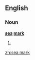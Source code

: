 ==English==
===Noun===
{{wikipedia}}
'''[[sea]] [[mark]]'''
#{{alternative spelling of|seamark}}

[[zh:sea mark]]